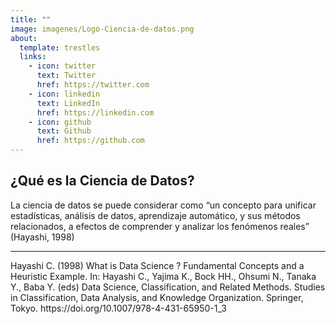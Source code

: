 ```yaml
---
title: ""
image: imagenes/Logo-Ciencia-de-datos.png
about:
  template: trestles
  links:
    - icon: twitter
      text: Twitter
      href: https://twitter.com
    - icon: linkedin
      text: LinkedIn
      href: https://linkedin.com
    - icon: github
      text: Github
      href: https://github.com
---
```


## ¿Qué es la Ciencia de Datos?

La ciencia de datos se puede considerar como "un concepto para unificar estadísticas, análisis de datos, aprendizaje automático, y sus métodos relacionados, a efectos de comprender y analizar los fenómenos reales" (Hayashi, 1998)

------------------------------------------------------------------------

Hayashi C. (1998) What is Data Science ? Fundamental Concepts and a Heuristic Example. In: Hayashi C., Yajima K., Bock HH., Ohsumi N., Tanaka Y., Baba Y. (eds) Data Science, Classification, and Related Methods. Studies in Classification, Data Analysis, and Knowledge Organization. Springer, Tokyo. https://doi.org/10.1007/978-4-431-65950-1_3
